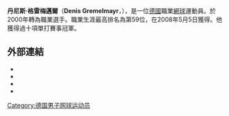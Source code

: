 {{Expand|time=2015-04-26}}
{{Infobox 网球
|姓名=Denis Gremelmayr
|照片=Denis-Gremelmayr-SAP-Open-San-Jose-2008.jpg
|国籍=德國
|生年=1981年
|生日=8月16日
|出生地=海德堡
|居住地=Lampertheim
|身高=182
|体重=72
|持拍手=左
|反拍=雙手
|转职业年=2000年
|球拍=
|球衣=
|球鞋=
|单打最高排名=59（2008年5月5日）
|双打最高排名=246（2008年8月25日）
|现单打排名=84
|现双打排名=
|单打冠军头衔=
|双打冠军头衔=
|职业战绩=105勝77負
|奖金=608,356[[美元|美元]]
|澳网最好成绩=第三輪（2006）
|法网最好成绩=第一輪（2008）
|温网最好成绩=第一輪（2008）
|美网最好成绩=第一輪（2008）
|大满贯个数=
|奥运会最好成绩=
}}
'''丹尼斯·格雷梅邁爾'''（'''Denis Gremelmayr'''，{{bd|1981年|8月16日}}），是一位[[德國|德國]]職業[[網球|網球]]運動員。於2000年轉為職業選手。職業生涯最高排名為第59位，在2008年5月5日獲得。他獲得過十項單打賽事冠軍。

==外部連結==
* {{Official|http://www.denis-gremelmayr.de/}}
* {{ATP|G512}}
* {{ITF Profile|id=10023327}}
* {{DavisCupplayerlink|id=10023327}}

{{DEFAULTSORT:Gremelmayr, Denis}}
[[Category:德国男子网球运动员|Category:德国男子网球运动员]]

{{Germany-sport-bio-stub}}
{{Tennis-bio-stub}}